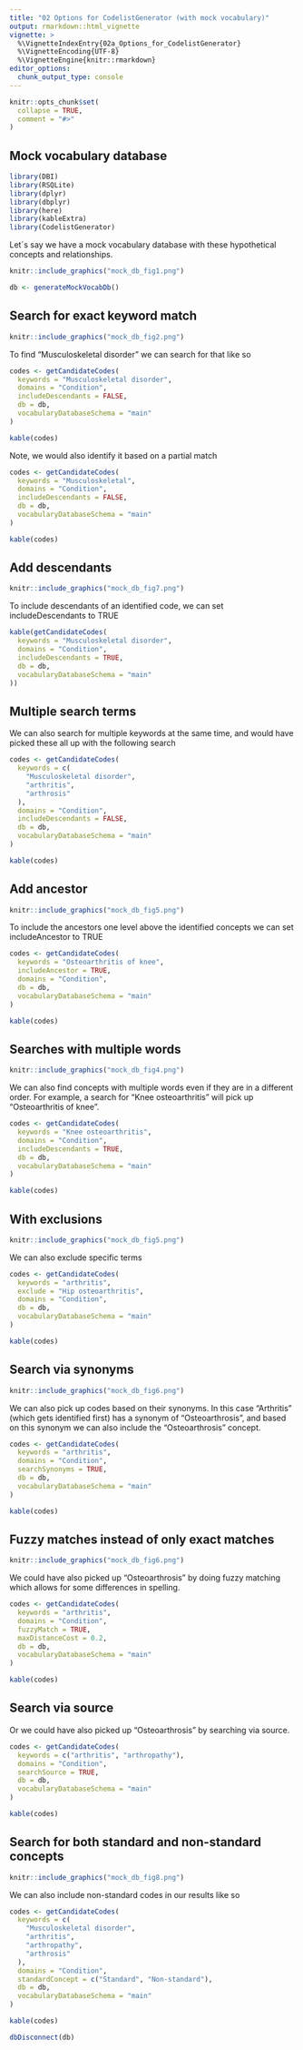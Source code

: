 ```yaml
---
title: "02 Options for CodelistGenerator (with mock vocabulary)"
output: rmarkdown::html_vignette
vignette: >
  %\VignetteIndexEntry{02a_Options_for_CodelistGenerator}
  %\VignetteEncoding{UTF-8}
  %\VignetteEngine{knitr::rmarkdown}
editor_options: 
  chunk_output_type: console
---
```


```r
knitr::opts_chunk$set(
  collapse = TRUE,
  comment = "#>"
)
```

## Mock vocabulary database
```r
library(DBI)
library(RSQLite)
library(dplyr)
library(dbplyr)
library(here)
library(kableExtra)
library(CodelistGenerator)
```

Let´s say we have a mock vocabulary database with these hypothetical concepts and relationships.

```r
knitr::include_graphics("mock_db_fig1.png")
```

```r
db <- generateMockVocabDb()
```

## Search for exact keyword match 
```r
knitr::include_graphics("mock_db_fig2.png")
```

To find "Musculoskeletal disorder" we can search for that like so 
```r
codes <- getCandidateCodes(
  keywords = "Musculoskeletal disorder",
  domains = "Condition",
  includeDescendants = FALSE,
  db = db,
  vocabularyDatabaseSchema = "main"
)

kable(codes)
```

Note, we would also identify it based on a partial match
```r
codes <- getCandidateCodes(
  keywords = "Musculoskeletal",
  domains = "Condition",
  includeDescendants = FALSE,
  db = db,
  vocabularyDatabaseSchema = "main"
)

kable(codes)
```

## Add descendants
```r
knitr::include_graphics("mock_db_fig7.png")
```

To include descendants of an identified code, we can set includeDescendants to TRUE
```r
kable(getCandidateCodes(
  keywords = "Musculoskeletal disorder",
  domains = "Condition",
  includeDescendants = TRUE,
  db = db,
  vocabularyDatabaseSchema = "main"
))
```

## Multiple search terms 
We can also search for multiple keywords at the same time, and would have picked these all up with the following search
```r
codes <- getCandidateCodes(
  keywords = c(
    "Musculoskeletal disorder",
    "arthritis",
    "arthrosis"
  ),
  domains = "Condition",
  includeDescendants = FALSE,
  db = db,
  vocabularyDatabaseSchema = "main"
)

kable(codes)
```

## Add ancestor
```r
knitr::include_graphics("mock_db_fig5.png")
```

To include the ancestors one level above the identified concepts we can set includeAncestor to TRUE

```r
codes <- getCandidateCodes(
  keywords = "Osteoarthritis of knee",
  includeAncestor = TRUE,
  domains = "Condition",
  db = db,
  vocabularyDatabaseSchema = "main"
)

kable(codes)
```

## Searches with multiple words
```r
knitr::include_graphics("mock_db_fig4.png")
```

We can also find concepts with multiple words even if they are in a different order. For example, a search for "Knee osteoarthritis" will pick up "Osteoarthritis of knee".

```r
codes <- getCandidateCodes(
  keywords = "Knee osteoarthritis",
  domains = "Condition",
  includeDescendants = TRUE,
  db = db,
  vocabularyDatabaseSchema = "main"
)

kable(codes)
```


## With exclusions
```r
knitr::include_graphics("mock_db_fig5.png")
```

We can also exclude specific terms 

```r
codes <- getCandidateCodes(
  keywords = "arthritis",
  exclude = "Hip osteoarthritis",
  domains = "Condition",
  db = db,
  vocabularyDatabaseSchema = "main"
)

kable(codes)
```

## Search via synonyms
```r
knitr::include_graphics("mock_db_fig6.png")
```

We can also pick up codes based on their synonyms. In this case "Arthritis" (which gets identified first) has a synonym of "Osteoarthrosis", and based on this synonym we can also include the "Osteoarthrosis" concept.

```r
codes <- getCandidateCodes(
  keywords = "arthritis",
  domains = "Condition",
  searchSynonyms = TRUE,
  db = db,
  vocabularyDatabaseSchema = "main"
)

kable(codes)
```

## Fuzzy matches instead of only exact matches 
```r
knitr::include_graphics("mock_db_fig6.png")
```

We could have also picked up "Osteoarthrosis" by doing fuzzy matching which allows for some differences in spelling.

```r
codes <- getCandidateCodes(
  keywords = "arthritis",
  domains = "Condition",
  fuzzyMatch = TRUE,
  maxDistanceCost = 0.2,
  db = db,
  vocabularyDatabaseSchema = "main"
)

kable(codes)
```

## Search via source
Or we could have also picked up "Osteoarthrosis" by searching via source.

```r
codes <- getCandidateCodes(
  keywords = c("arthritis", "arthropathy"),
  domains = "Condition",
  searchSource = TRUE,
  db = db,
  vocabularyDatabaseSchema = "main"
)

kable(codes)
```

## Search for both standard and non-standard concepts

```r
knitr::include_graphics("mock_db_fig8.png")
```

We can also include non-standard codes in our results like so

```r
codes <- getCandidateCodes(
  keywords = c(
    "Musculoskeletal disorder",
    "arthritis",
    "arthropathy",
    "arthrosis"
  ),
  domains = "Condition",
  standardConcept = c("Standard", "Non-standard"),
  db = db,
  vocabularyDatabaseSchema = "main"
)

kable(codes)
```


```r
dbDisconnect(db)
```
